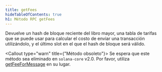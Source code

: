```yaml
---
title: getFees
hideTableOfContents: true
h1: Método RPC getFees
---
```


Devuelve un hash de bloque reciente del libro mayor, una tabla de tarifas que se
puede usar para calcular el costo de enviar una transacción utilizándolo, y el
último slot en el que el hash de bloque será válido.

<Callout type="warn" title={"Método obsoleto"}>
  Se espera que este método sea eliminado en `solana-core` v2.0. Por favor,
  utiliza [getFeeForMessage](/docs/rpc/http/getfeeformessage) en su lugar.
</Callout>
